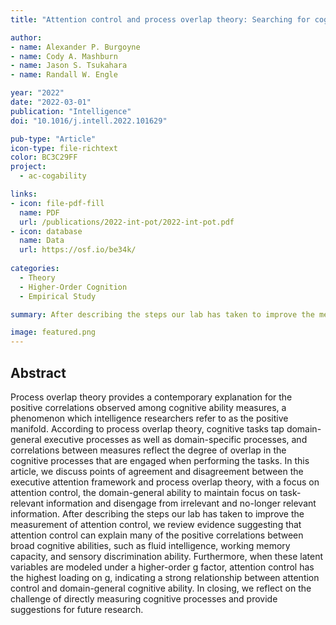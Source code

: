 ```yaml
---
title: "Attention control and process overlap theory: Searching for cognitive processes underpinning the positive manifold"

author:
- name: Alexander P. Burgoyne
- name: Cody A. Mashburn
- name: Jason S. Tsukahara
- name: Randall W. Engle

year: "2022"
date: "2022-03-01"
publication: "Intelligence"
doi: "10.1016/j.intell.2022.101629"

pub-type: "Article"
icon-type: file-richtext
color: BC3C29FF
project:
  - ac-cogability

links:
- icon: file-pdf-fill
  name: PDF
  url: /publications/2022-int-pot/2022-int-pot.pdf
- icon: database
  name: Data
  url: https://osf.io/be34k/
  
categories:
  - Theory
  - Higher-Order Cognition
  - Empirical Study

summary: After describing the steps our lab has taken to improve the measurement of attention control, we review evidence suggesting that attention control can explain many of the positive correlations between broad cognitive abilities, such as fluid intelligence, working memory capacity, and sensory discrimination ability.

image: featured.png
---
```


## Abstract

Process overlap theory provides a contemporary explanation for the positive correlations observed among cognitive ability measures, a phenomenon which intelligence researchers refer to as the positive manifold. According to process overlap theory, cognitive tasks tap domain-general executive processes as well as domain-specific processes, and correlations between measures reflect the degree of overlap in the cognitive processes that are engaged when performing the tasks. In this article, we discuss points of agreement and disagreement between the executive attention framework and process overlap theory, with a focus on attention control, the domain-general ability to maintain focus on task-relevant information and disengage from irrelevant and no-longer relevant information. After describing the steps our lab has taken to improve the measurement of attention control, we review evidence suggesting that attention control can explain many of the positive correlations between broad cognitive abilities, such as fluid intelligence, working memory capacity, and sensory discrimination ability. Furthermore, when these latent variables are modeled under a higher-order g factor, attention control has the highest loading on g, indicating a strong relationship between attention control and domain-general cognitive ability. In closing, we reflect on the challenge of directly measuring cognitive processes and provide suggestions for future research.
